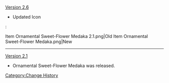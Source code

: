 [[Version 2.6]]
* Updated Icon
:<gallery>
Item Ornamental Sweet-Flower Medaka 2.1.png|Old
Item Ornamental Sweet-Flower Medaka.png|New
</gallery>
----
[[Version 2.1]]
* Ornamental Sweet-Flower Medaka was released.
<noinclude>[[Category:Change History]]</noinclude>